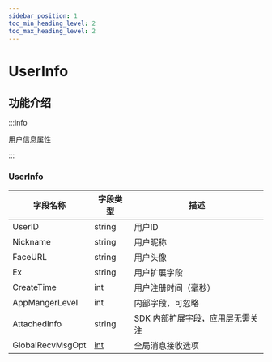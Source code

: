 ```yaml
---
sidebar_position: 1
toc_min_heading_level: 2
toc_max_heading_level: 2
---
```


# UserInfo

## 功能介绍

:::info

用户信息属性

:::

### UserInfo

| 字段名称         | 字段类型                                              | 描述                                                               |
| ---------------- | ----------------------------------------------------- | ------------------------------------------------------------------ |
| UserID           | string                                                | 用户ID                                                        |
| Nickname         | string                                                | 用户昵称                                                           |
| FaceURL          | string                                                | 用户头像                                                       |
| Ex               | string                                                | 用户扩展字段                                                       |
| CreateTime       | int                                                   | 用户注册时间（毫秒）                                                 |
| AppMangerLevel   | int                                                   | 内部字段，可忽略                                 |
| AttachedInfo     | string                                                | SDK 内部扩展字段，应用层无需关注                                   |
| GlobalRecvMsgOpt | [int](docs/sdks/enum/recvMsgOpt.mdx)                    | 全局消息接收选项                                     |


